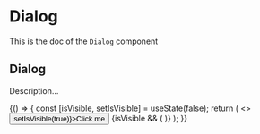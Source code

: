 <!--- Dialog.stories.mdx --->


<Meta title="Design System/Layouts/Dialog" component={Dialog} />

# Dialog

This is the doc of the `Dialog` component

## Dialog

Description...

<Canvas>
  <Story name="base">
    {() => {
      const [isVisible, setIsVisible] = useState(false);
      return (
        <>
          <Button onClick={() => setIsVisible(true)}>Click me</Button>
          {isVisible && (
            <Dialog
              onClose={() => setIsVisible(false)}
              title="Confirmation"
              labelledBy="confirmation"
              describedBy="confirm-description"
            >
              <DialogBody icon={<AlertWarningIcon />}>
                <Stack size={2}>
                  <Row justifyContent="center">
                    <Text id="confirm-description">Are you sure you want to delete this?</Text>
                  </Row>
                </Stack>
              </DialogBody>
              <DialogFooter
                startAction={
                  <Button onClick={() => setIsVisible(false)} variant="tertiary">
                    Cancel
                  </Button>
                }
                endAction={
                  <Button variant="danger-light" startIcon={<DeleteIcon />}>
                    Confirm
                  </Button>
                }
              />
            </Dialog>
          )}
        </>
      );
    }}
  </Story>
</Canvas>
